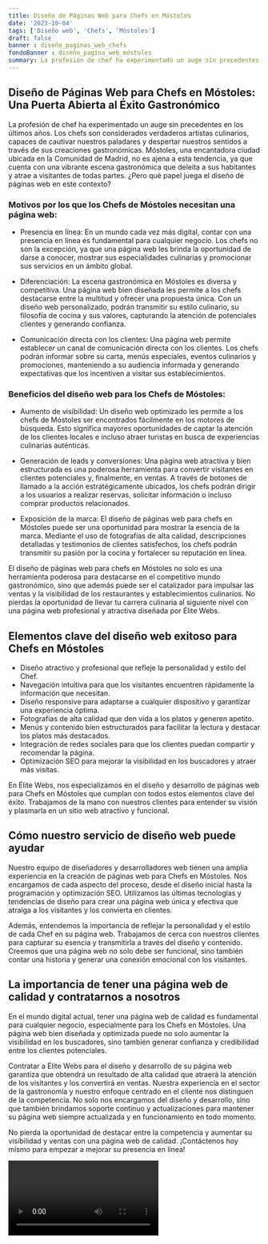 ```yaml
---
title: Diseño de Páginas Web para Chefs en Móstoles
date: '2023-10-04'
tags: ['Diseño web', 'Chefs', 'Móstoles']
draft: false
banner : diseño_paginas_web_chefs
fondoBanner : diseño_pagina_web_móstoles
summary: La profesión de chef ha experimentado un auge sin precedentes en los últimos años. Los chefs son considerados verdaderos artistas culinarios, capaces de cautivar nuestros paladares y despertar nuestros sentidos a través de sus creaciones gastronómicas. Móstoles, una encantadora ciudad ubicada en la Comunidad de Madrid, no es ajena a esta tendencia, ya que cuenta con una vibrante escena gastronómica que deleita a sus habitantes y atrae a visitantes de todas partes. ¿Pero qué papel juega el diseño de páginas web en este contexto?
---
```


## Diseño de Páginas Web para Chefs en Móstoles: Una Puerta Abierta al Éxito Gastronómico

La profesión de chef ha experimentado un auge sin precedentes en los últimos años. Los chefs son considerados verdaderos artistas culinarios, capaces de cautivar nuestros paladares y despertar nuestros sentidos a través de sus creaciones gastronómicas. Móstoles, una encantadora ciudad ubicada en la Comunidad de Madrid, no es ajena a esta tendencia, ya que cuenta con una vibrante escena gastronómica que deleita a sus habitantes y atrae a visitantes de todas partes. ¿Pero qué papel juega el diseño de páginas web en este contexto?

### Motivos por los que los Chefs de Móstoles necesitan una página web:

- Presencia en línea: En un mundo cada vez más digital, contar con una presencia en línea es fundamental para cualquier negocio. Los chefs no son la excepción, ya que una página web les brinda la oportunidad de darse a conocer, mostrar sus especialidades culinarias y promocionar sus servicios en un ámbito global.

- Diferenciación: La escena gastronómica en Móstoles es diversa y competitiva. Una página web bien diseñada les permite a los chefs destacarse entre la multitud y ofrecer una propuesta única. Con un diseño web personalizado, podrán transmitir su estilo culinario, su filosofía de cocina y sus valores, capturando la atención de potenciales clientes y generando confianza.

- Comunicación directa con los clientes: Una página web permite establecer un canal de comunicación directa con los clientes. Los chefs podrán informar sobre su carta, menús especiales, eventos culinarios y promociones, manteniendo a su audiencia informada y generando expectativas que los incentiven a visitar sus establecimientos.

### Beneficios del diseño web para los Chefs de Móstoles:

- Aumento de visibilidad: Un diseño web optimizado les permite a los chefs de Móstoles ser encontrados fácilmente en los motores de búsqueda. Esto significa mayores oportunidades de captar la atención de los clientes locales e incluso atraer turistas en busca de experiencias culinarias auténticas.

- Generación de leads y conversiones: Una página web atractiva y bien estructurada es una poderosa herramienta para convertir visitantes en clientes potenciales y, finalmente, en ventas. A través de botones de llamado a la acción estratégicamente ubicados, los chefs podrán dirigir a los usuarios a realizar reservas, solicitar información o incluso comprar productos relacionados.

- Exposición de la marca: El diseño de páginas web para chefs en Móstoles puede ser una oportunidad para mostrar la esencia de la marca. Mediante el uso de fotografías de alta calidad, descripciones detalladas y testimonios de clientes satisfechos, los chefs podrán transmitir su pasión por la cocina y fortalecer su reputación en línea.

El diseño de páginas web para chefs en Móstoles no solo es una herramienta poderosa para destacarse en el competitivo mundo gastronómico, sino que además puede ser el catalizador para impulsar las ventas y la visibilidad de los restaurantes y establecimientos culinarios. No pierdas la oportunidad de llevar tu carrera culinaria al siguiente nivel con una página web profesional y atractiva diseñada por Élite Webs.

<GifSeo />

<Cta />

## Elementos clave del diseño web exitoso para Chefs en Móstoles

- Diseño atractivo y profesional que refleje la personalidad y estilo del Chef.
- Navegación intuitiva para que los visitantes encuentren rápidamente la información que necesitan.
- Diseño responsive para adaptarse a cualquier dispositivo y garantizar una experiencia óptima.
- Fotografías de alta calidad que den vida a los platos y generen apetito.
- Menús y contenido bien estructurados para facilitar la lectura y destacar los platos más destacados.
- Integración de redes sociales para que los clientes puedan compartir y recomendar la página.
- Optimización SEO para mejorar la visibilidad en los buscadores y atraer más visitas.

En Élite Webs, nos especializamos en el diseño y desarrollo de páginas web para Chefs en Móstoles que cumplan con todos estos elementos clave del éxito. Trabajamos de la mano con nuestros clientes para entender su visión y plasmarla en un sitio web atractivo y funcional.

## Cómo nuestro servicio de diseño web puede ayudar

Nuestro equipo de diseñadores y desarrolladores web tienen una amplia experiencia en la creación de páginas web para Chefs en Móstoles. Nos encargamos de cada aspecto del proceso, desde el diseño inicial hasta la programación y optimización SEO. Utilizamos las últimas tecnologías y tendencias de diseño para crear una página web única y efectiva que atraiga a los visitantes y los convierta en clientes.

Además, entendemos la importancia de reflejar la personalidad y el estilo de cada Chef en su página web. Trabajamos de cerca con nuestros clientes para capturar su esencia y transmitirla a través del diseño y contenido. Creemos que una página web no solo debe ser funcional, sino también contar una historia y generar una conexión emocional con los visitantes.

## La importancia de tener una página web de calidad y contratarnos a nosotros

En el mundo digital actual, tener una página web de calidad es fundamental para cualquier negocio, especialmente para los Chefs en Móstoles. Una página web bien diseñada y optimizada puede no solo aumentar la visibilidad en los buscadores, sino también generar confianza y credibilidad entre los clientes potenciales.

Contratar a Élite Webs para el diseño y desarrollo de su página web garantiza que obtendrá un resultado de alta calidad que atraerá la atención de los visitantes y los convertirá en ventas. Nuestra experiencia en el sector de la gastronomía y nuestro enfoque centrado en el cliente nos distinguen de la competencia. No solo nos encargamos del diseño y desarrollo, sino que también brindamos soporte continuo y actualizaciones para mantener su página web siempre actualizada y en funcionamiento en todo momento.

No pierda la oportunidad de destacar entre la competencia y aumentar su visibilidad y ventas con una página web de calidad. ¡Contáctenos hoy mismo para empezar a mejorar su presencia en línea!

<Video />

<CtaBot job='Chefs' city='Móstoles'/>

<Gmaps query='Móstoles+españa+maps' />